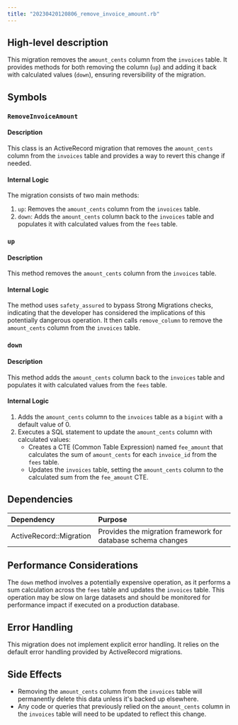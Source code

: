 ```yaml
---
title: "20230420120806_remove_invoice_amount.rb"
---
```


## High-level description
This migration removes the `amount_cents` column from the `invoices` table. It provides methods for both removing the column (`up`) and adding it back with calculated values (`down`), ensuring reversibility of the migration.

## Symbols

### `RemoveInvoiceAmount`
#### Description
This class is an ActiveRecord migration that removes the `amount_cents` column from the `invoices` table and provides a way to revert this change if needed.

#### Internal Logic
The migration consists of two main methods:

1. `up`: Removes the `amount_cents` column from the `invoices` table.
2. `down`: Adds the `amount_cents` column back to the `invoices` table and populates it with calculated values from the `fees` table.

### `up`
#### Description
This method removes the `amount_cents` column from the `invoices` table.

#### Internal Logic
The method uses `safety_assured` to bypass Strong Migrations checks, indicating that the developer has considered the implications of this potentially dangerous operation. It then calls `remove_column` to remove the `amount_cents` column from the `invoices` table.

### `down`
#### Description
This method adds the `amount_cents` column back to the `invoices` table and populates it with calculated values from the `fees` table.

#### Internal Logic
1. Adds the `amount_cents` column to the `invoices` table as a `bigint` with a default value of 0.
2. Executes a SQL statement to update the `amount_cents` column with calculated values:
   - Creates a CTE (Common Table Expression) named `fee_amount` that calculates the sum of `amount_cents` for each `invoice_id` from the `fees` table.
   - Updates the `invoices` table, setting the `amount_cents` column to the calculated sum from the `fee_amount` CTE.

## Dependencies
| Dependency | Purpose |
|:-----------|:--------|
| ActiveRecord::Migration | Provides the migration framework for database schema changes |

## Performance Considerations
The `down` method involves a potentially expensive operation, as it performs a sum calculation across the `fees` table and updates the `invoices` table. This operation may be slow on large datasets and should be monitored for performance impact if executed on a production database.

## Error Handling
This migration does not implement explicit error handling. It relies on the default error handling provided by ActiveRecord migrations.

## Side Effects
- Removing the `amount_cents` column from the `invoices` table will permanently delete this data unless it's backed up elsewhere.
- Any code or queries that previously relied on the `amount_cents` column in the `invoices` table will need to be updated to reflect this change.